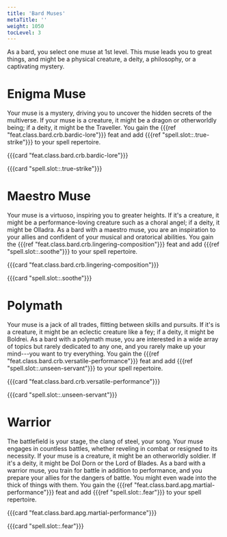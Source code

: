 ```yaml
---
title: 'Bard Muses'
metaTitle: ''
weight: 1050
tocLevel: 3
---
```


As a bard, you select one muse at 1st level. This muse leads you to great things, and might be a physical creature, a deity, a philosophy, or a captivating mystery.

# Enigma Muse

Your muse is a mystery, driving you to uncover the hidden secrets of the multiverse. If your muse is a creature, it might be a dragon or otherworldly being; if a deity, it might be the Traveller. You gain the {{{ref "feat.class.bard.crb.bardic-lore"}}} feat and add {{{ref "spell.slot::.true-strike"}}} to your spell repertoire.

{{{card "feat.class.bard.crb.bardic-lore"}}}

{{{card "spell.slot::.true-strike"}}}

# Maestro Muse

Your muse is a virtuoso, inspiring you to greater heights. If it's a creature, it might be a performance-loving creature such as a choral angel; if a deity, it might be Olladra. As a bard with a maestro muse, you are an inspiration to your allies and confident of your musical and oratorical abilities. You gain the {{{ref "feat.class.bard.crb.lingering-composition"}}} feat and add {{{ref "spell.slot::.soothe"}}} to your spell repertoire.

{{{card "feat.class.bard.crb.lingering-composition"}}}

{{{card "spell.slot::.soothe"}}}

# Polymath

Your muse is a jack of all trades, flitting between skills and pursuits. If it's is a creature, it might be an eclectic creature like a fey; if a deity, it might be Boldrei. As a bard with a polymath muse, you are interested in a wide array of topics but rarely dedicated to any one, and you rarely make up your mind---you want to try everything. You gain the {{{ref "feat.class.bard.crb.versatile-performance"}}} feat and add {{{ref "spell.slot::.unseen-servant"}}} to your spell repertoire.

{{{card "feat.class.bard.crb.versatile-performance"}}}

{{{card "spell.slot::.unseen-servant"}}}

# Warrior

The battlefield is your stage, the clang of steel, your song. Your muse engages in countless battles, whether reveling in combat or resigned to its necessity. If your muse is a creature, it might be an otherworldly soldier. If it's a deity, it might be Dol Dorn or the Lord of Blades. As a bard with a warrior muse, you train for battle in addition to performance, and you prepare your allies for the dangers of battle. You might even wade into the thick of things with them. You gain the {{{ref "feat.class.bard.apg.martial-performance"}}} feat and add {{{ref "spell.slot::.fear"}}} to your spell repertoire.

{{{card "feat.class.bard.apg.martial-performance"}}}

{{{card "spell.slot::.fear"}}}
